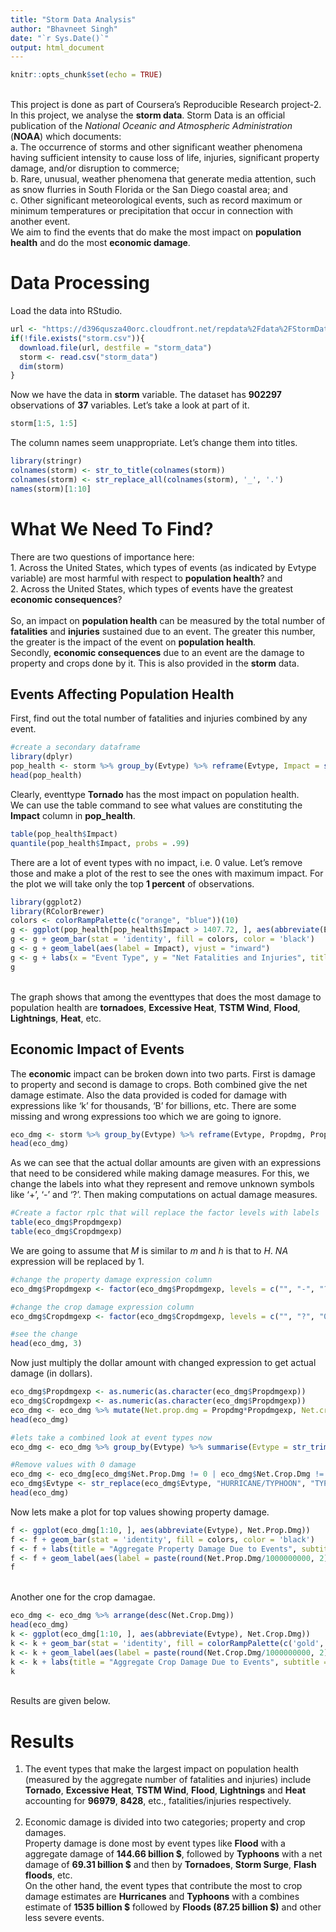 ---
title: "Storm Data Analysis"
author: "Bhavneet Singh"
date: "`r Sys.Date()`"
output: html_document
---

```{r setup, include=FALSE}
knitr::opts_chunk$set(echo = TRUE)
```
\
This project is done as part of Coursera's Reproducible Research project-2. In this project, we analyse the **storm data**. Storm Data is an official publication of the *National Oceanic and Atmospheric Administration* (**NOAA**) which documents:\
a. The occurrence of storms and other significant weather phenomena having sufficient intensity to cause loss of life, injuries, significant property damage, and/or disruption to commerce;\
b. Rare, unusual, weather phenomena that generate media attention, such as snow flurries in South Florida or the San Diego coastal area; and\
c. Other significant meteorological events, such as record maximum or minimum temperatures or precipitation that occur in connection with another event.\
We aim to find the events that do make the most impact on **population health** and do the most **economic damage**.

# Data Processing
Load the data into RStudio.
```{r cache=TRUE, warning=FALSE, message=FALSE}
url <- "https://d396qusza40orc.cloudfront.net/repdata%2Fdata%2FStormData.csv.bz2"
if(!file.exists("storm.csv")){
  download.file(url, destfile = "storm_data")
  storm <- read.csv("storm_data")
  dim(storm)
}
```
Now we have the data in **storm** variable. The dataset has **902297** observations of **37** variables. Let's take a look at part of it.
```{r cache=TRUE}
storm[1:5, 1:5]
```
The column names seem unappropriate. Let's change them into titles.
```{r cache=TRUE, message=FALSE, warning=FALSE}
library(stringr)
colnames(storm) <- str_to_title(colnames(storm))
colnames(storm) <- str_replace_all(colnames(storm), '_', '.')
names(storm)[1:10]
```

# What We Need To Find?
There are two questions of importance here:\
1. Across the United States, which types of events (as indicated by Evtype variable) are most harmful with respect to **population health**? and\
2. Across the United States, which types of events have the greatest **economic consequences**?\
\
So, an impact on **population health** can be measured by the total number of **fatalities** and **injuries** sustained due to an event. The greater this number, the greater is the impact of the event on **population health**.\
Secondly, **economic consequences** due to an event are the damage to property and crops done by it. This is also provided in the **storm** data.\

## Events Affecting Population Health
First, find out the total number of fatalities and injuries combined by any event.
```{r population.health, cache=TRUE, message=FALSE, warning=FALSE}
#create a secondary dataframe
library(dplyr)
pop_health <- storm %>% group_by(Evtype) %>% reframe(Evtype, Impact = sum(Fatalities, Injuries)) %>% unique() %>% arrange(desc(Impact))
head(pop_health)
```
Clearly, eventtype **Tornado** has the most impact on population health.\
We can use the table command to see what values are constituting the **Impact** column in **pop_health**.
```{r cache=TRUE, message=FALSE, warning=FALSE}
table(pop_health$Impact)
quantile(pop_health$Impact, probs = .99)
```
There are a lot of event types with no impact, i.e. 0 value. Let's remove those and make a plot of the rest to see the ones with maximum impact. For the plot we will take only the top **1 percent** of observations.
```{r impact, cache=TRUE, message=FALSE, warning=FALSE}
library(ggplot2)
library(RColorBrewer)
colors <- colorRampPalette(c("orange", "blue"))(10)
g <- ggplot(pop_health[pop_health$Impact > 1407.72, ], aes(abbreviate(Evtype), Impact))
g <- g + geom_bar(stat = 'identity', fill = colors, color = 'black')
g <- g + geom_label(aes(label = Impact), vjust = "inward")
g <- g + labs(x = "Event Type", y = "Net Fatalities and Injuries", title = "Event Impact On Population Health", subtitle = "Bars Represent Total Fatalities and Injuries From an Event", caption = url)
g 
```
\
The graph shows that among the eventtypes that does the most damage to population health are **tornadoes**, **Excessive Heat**, **TSTM Wind**, **Flood**, **Lightnings**, **Heat**, etc.

## Economic Impact of Events
The **economic** impact can be broken down into two parts. First is damage to property and second is damage to crops. Both combined give the net damage estimate. Also the data provided is coded for damage with expressions like 'k' for thousands, 'B' for billions, etc. There are some missing and wrong expressions too which we are going to ignore.
```{r cache=TRUE, message=FALSE, warning=FALSE}
eco_dmg <- storm %>% group_by(Evtype) %>% reframe(Evtype, Propdmg, Propdmgexp, Cropdmg, Cropdmgexp)
head(eco_dmg)
```
As we can see that the actual dollar amounts are given with an expressions that need to be considered while making damage measures. For this, we change the labels into what they represent and remove unknown symbols like '+', '-' and '?'. Then making computations on actual damage measures.
```{r economic.dmg, cache=TRUE, message=FALSE, warning=FALSE}
#Create a factor rplc that will replace the factor levels with labels
table(eco_dmg$Propdmgexp)
table(eco_dmg$Cropdmgexp)
```
We are going to assume that *M* is similar to *m* and *h* is that to *H*. *NA* expression will be replaced by 1.
```{r replace, cache=TRUE, message=FALSE, warning=FALSE}
#change the property damage expression column
eco_dmg$Propdmgexp <- factor(eco_dmg$Propdmgexp, levels = c("", "-", "?", "+", "0", "1", "2", "3", "4", "5", "6", "7", "8", "B", "h", "H", "K", "m", "M"), labels = c("1", "0", "0", "0", "1", "10", "100", "1000", "10000", "100000", "1000000", "10000000", "100000000", "1000000000", "100", "100", "1000", "1000000", "1000000"))

#change the crop damage expression column
eco_dmg$Cropdmgexp <- factor(eco_dmg$Cropdmgexp, levels = c("", "?", "0", "2", "B", "k", "K", "m", "M"), labels = c("1", "0", "1", "100", "1000000000", "1000", "1000", "1000000", "1000000"))

#see the change
head(eco_dmg, 3)
```
Now just multiply the dollar amount with changed expression to get actual damage (in dollars).
```{r damage, cache=TRUE, message=FALSE, warning=FALSE}
eco_dmg$Propdmgexp <- as.numeric(as.character(eco_dmg$Propdmgexp))
eco_dmg$Cropdmgexp <- as.numeric(as.character(eco_dmg$Propdmgexp))
eco_dmg <- eco_dmg %>% mutate(Net.prop.dmg = Propdmg*Propdmgexp, Net.crop.dmg = Cropdmg*Cropdmgexp)
head(eco_dmg)

#lets take a combined look at event types now
eco_dmg <- eco_dmg %>% group_by(Evtype) %>% summarise(Evtype = str_trim(Evtype), Net.Prop.Dmg = sum(Net.prop.dmg), Net.Crop.Dmg = sum(Net.crop.dmg)) %>% arrange(desc(Net.Prop.Dmg), desc(Net.Crop.Dmg)) %>% unique()

#Remove values with 0 damage
eco_dmg <- eco_dmg[eco_dmg$Net.Prop.Dmg != 0 | eco_dmg$Net.Crop.Dmg != 0, ]
eco_dmg$Evtype <- str_replace(eco_dmg$Evtype, "HURRICANE/TYPHOON", "TYPHOON")
head(eco_dmg)
```
Now lets make a plot for top values showing property damage.
```{r plot, cache=TRUE, warning=FALSE, message=FALSE}
f <- ggplot(eco_dmg[1:10, ], aes(abbreviate(Evtype), Net.Prop.Dmg))
f <- f + geom_bar(stat = 'identity', fill = colors, color = 'black')
f <- f + labs(title = "Aggregate Property Damage Due to Events", subtitle = "Including Top Contributing Event Types", caption = url, x = "Event Type", y = "Property Damage (In Billion Dollars)")
f <- f + geom_label(aes(label = paste(round(Net.Prop.Dmg/1000000000, 2), "B", sep = "")), vjust = "inward")
f
```
\
Another one for the crop damagae.
```{r plot2, cache=TRUE, message=FALSE, warning=F}
eco_dmg <- eco_dmg %>% arrange(desc(Net.Crop.Dmg))
head(eco_dmg)
k <- ggplot(eco_dmg[1:10, ], aes(abbreviate(Evtype), Net.Crop.Dmg))
k <- k + geom_bar(stat = 'identity', fill = colorRampPalette(c('gold', 'purple'))(10), color = 'black')
k <- k + geom_label(aes(label = paste(round(Net.Crop.Dmg/1000000000, 2), "B", sep = "")), vjust = "inward")
k <- k + labs(title = "Aggregate Crop Damage Due to Events", subtitle = "Including Top Contributing Event Types", caption = url, x = "Event Type", y = "Crop Damage (In Billion Dollars)")
k
```
\
Results are given below.

# Results
1. The event types that make the largest impact on population health (measured by the aggregate number of fatalities and injuries) include **Tornado**, **Excessive Heat**, **TSTM Wind**, **Flood**, **Lightnings** and **Heat** accounting for **96979**, **8428**, etc., fatalities/injuries respectively.\
\
2. Economic damage is divided into two categories; property and crop damages.\
Property damage is done most by event types like **Flood** with a aggregate damage of **144.66 billion $**, followed by **Typhoons** with a net damage of **69.31 billion $** and then by **Tornadoes**, **Storm Surge**, **Flash floods**, etc.\
On the other hand, the event types that contribute the most to crop damage estimates are **Hurricanes** and **Typhoons** with a combines estimate of **1535 billion $** followed by **Floods (87.25 billion $)** and other less severe events.
